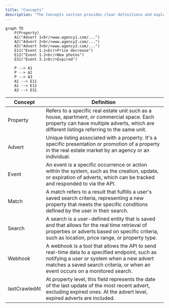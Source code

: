 ```yaml
---
title: "Concepts"
description: "The Concepts section provides clear definitions and explanations of key terms and concepts used throughout the API documentation"
---
```


```mermaid
graph TD
    P(Property)
    A1("Advert 1<br/>www.agency1.com/...")
    A2("Advert 2<br/>www.agency2.com/...")
    A3("Advert 3<br/>www.agency3.com/...")
    E11("Event 1.1<br/>Price decrease")
    E12("Event 1.2<br/>New photos")
    E31("Event 3.1<br/>Expired")   

    P --> A1
    P --> A2
    P --> A3
    A1 --> E11
    A1 --> E12    
    A3 --> E31    
```


| Concept      | Definition |
| -----------------| -------- |
| Property       | Refers to a specific real estate unit such as a house, apartment, or commercial space. Each property can have multiple adverts, which are different listings referring to the same unit.    |
| Advert       | Unique listing associated with a property. It's a specific presentation or promotion of a property in the real estate market by an agency or an individual.|
| Event       | An event is a specific occurrence or action within the system, such as the creation, update, or expiration of adverts, which can be tracked and responded to via the API.    |
| Match       | A match refers to a result that fulfills a user's saved search criteria, representing a new property that meets the specific conditions defined by the user in their search.    |
| Search   | A search is a user-defined entity that is saved and that allows for the real time retrieval of properties or adverts based on specific criteria, such as location, price range, or property type.      |
| Webhook   | A webhook is a tool that allows the API to send real-time data to a specified endpoint, such as notifying a user or system when a new advert matches a saved search criteria, or when an event occurs on a monitored search.       |
| lastCrawledAt | At property level, this field represents the date of the last update of the most recent advert, excluding expired ones. At the advert level, expired adverts are included.